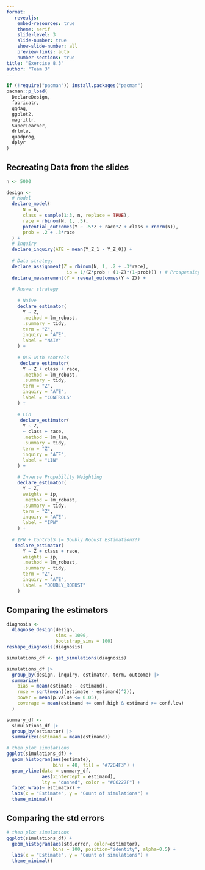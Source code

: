 ---
format: 
   revealjs:
    embed-resources: true
    theme: serif
    slide-level: 3
    slide-number: true
    show-slide-number: all
    preview-links: auto
    number-sections: true
title: "Exercise 8.3"
author: "Team 3"
---

```{r, include=FALSE}
if (!require("pacman")) install.packages("pacman")
pacman::p_load(
  DeclareDesign,
  fabricatr,
  ggdag,
  ggplot2,
  magrittr,
  SuperLearner,
  drtmle,
  quadprog,
  dplyr
)
```

## Recreating Data from the slides


```{r, echo = TRUE}
n <- 5000

design <- 
  # Model
  declare_model(
      N = n,
      class = sample(1:3, n, replace = TRUE),
      race = rbinom(N, 1, .5),
      potential_outcomes(Y ~ .5*Z + race*Z + class + rnorm(N)),
      prob = .2 + .3*race
  ) + 
  # Inquiry
  declare_inquiry(ATE = mean(Y_Z_1 - Y_Z_0)) + 
  
  # Data strategy
  declare_assignment(Z = rbinom(N, 1, .2 + .3*race),
                      ip = 1/(Z*prob + (1-Z)*(1-prob))) + # Prospensity weight?!
  declare_measurement(Y = reveal_outcomes(Y ~ Z)) +
  
  # Answer strategy
    
    # Naive
    declare_estimator(
      Y ~ Z,
      .method = lm_robust,
      .summary = tidy,
      term = "Z",
      inquiry = "ATE",
      label = "NAIV"
    ) +
  
    # OLS with controls
     declare_estimator(
      Y ~ Z + class + race,
      .method = lm_robust,
      .summary = tidy,
      term = "Z",
      inquiry = "ATE",
      label = "CONTROLS"
    ) +
  
    # Lin
     declare_estimator(
      Y ~ Z,
      ~ class + race,
      .method = lm_lin,
      .summary = tidy,
      term = "Z",
      inquiry = "ATE",
      label = "LIN"
    ) +
  
    # Inverse Propability Weighting
    declare_estimator(
      Y ~ Z,
      weights = ip,
      .method = lm_robust,
      .summary = tidy,
      term = "Z",
      inquiry = "ATE",
      label = "IPW"
    ) +
  
  # IPW + ControlS (= Doubly Robust Estimation?!)
   declare_estimator(
      Y ~ Z + class + race,
      weights = ip,
      .method = lm_robust,
      .summary = tidy,
      term = "Z",
      inquiry = "ATE",
      label = "DOUBLY_ROBUST"
    )


```
## Comparing the estimators

```{r, include= FALSE}
diagnosis <-
  diagnose_design(design,
                  sims = 1000,
                  bootstrap_sims = 100)
reshape_diagnosis(diagnosis)

simulations_df <- get_simulations(diagnosis)

simulations_df |> 
  group_by(design, inquiry, estimator, term, outcome) |>
  summarize(
    bias = mean(estimate - estimand),
    rmse = sqrt(mean((estimate - estimand)^2)),
    power = mean(p.value <= 0.05),
    coverage = mean(estimand <= conf.high & estimand >= conf.low)
  )

summary_df <- 
  simulations_df |> 
  group_by(estimator) |> 
  summarize(estimand = mean(estimand))
```

```{r, include= TRUE}
# then plot simulations
ggplot(simulations_df) +
  geom_histogram(aes(estimate),
                 bins = 40, fill = "#72B4F3") +
  geom_vline(data = summary_df,
             aes(xintercept = estimand),
             lty = "dashed", color = "#C6227F") +
  facet_wrap(~ estimator) +
  labs(x = "Estimate", y = "Count of simulations") +
  theme_minimal()

```

## Comparing the std errors
```{r, include= TRUE}
# then plot simulations
ggplot(simulations_df) +
  geom_histogram(aes(std.error, color=estimator),
                 bins = 100, position="identity", alpha=0.5) +
  labs(x = "Estimate", y = "Count of simulations") +
  theme_minimal()

```


